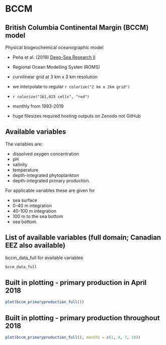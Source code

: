 # BCCM

## British Columbia Continental Margin (BCCM) model

Physical biogeochemical oceanographic model

- Peña et al. (2019) [Deep-Sea Research II](doi:10.1016/j.dsr2.2019.104637)

- Regional Ocean Modelling Systen (ROMS)

- curvilinear grid at 3 km x 3 km resolution

- we interpolate to regular `r colorize("2 km x 2km grid")`

- `r colorize("161,025 cells", "red")`

- monthly from 1993-2019

- huge filesizes required hosting outputs on Zenodo not GitHub

<!-- - `r colorize("new grid also used for HOTSSea outputs, and has interpolated
  depths", "red")` -->

<!--
\
\footnotesize
Peña, M.A., Fine, I. and Callendar, W. 2019. Interannual variability in primary production and shelf-offshore transport of nutrients along the northeast Pacific Ocean margin. Deep-Sea Research II, doi:10.1016/j.dsr2.2019.104637.
\normalsize
-->

## Available variables

The variables are:

   - dissolved oxygen concentration
   - pH
   - salinity
   - temperature
   - depth-integrated phytoplankton
   - depth-integrated primary production.

For applicable variables these are given for

   - sea surface
   - 0-40 m integration
   - 40-100 m integration
   - 100 m to the sea bottom
   - sea bottom.


## List of available variables (full domain; Canadian EEZ also available)
bccm\_data\_full for available variables
```r
bccm_data_full
```

## Built in plotting - primary production in April 2018

```r
plot(bccm_primaryproduction_full())
```

## Built in plotting - primary production throughout  2018

```r
plot(bccm_primaryproduction_full(), months = c(1, 4, 7, 10))
```


<!--
pdf was getting locked, 12 months doesn't fit
-->
